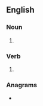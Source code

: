 ==English==

===Noun===
{{head|en|noun form}}

# {{plural of|en|stutter}}

===Verb===
{{head|en|verb form}}

# {{en-third-person singular of|stutter}}

===Anagrams===
* {{anagrams|en|a=ersstttu|trustest}}